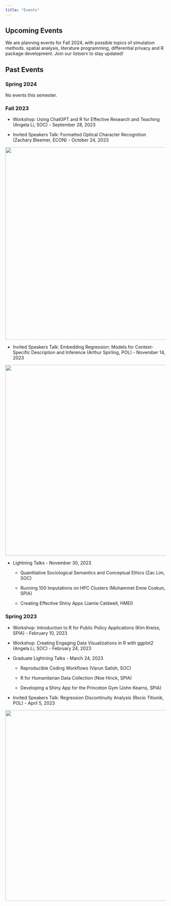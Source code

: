 ```yaml
---
title: "Events"
---
```


## Upcoming Events

We are planning events for Fall 2024, with possible topics of simulation methods. spatial analysis, literature programming, differential privacy and R package development. Join our listserv to stay updated!

## Past Events

### Spring 2024

No events this semester.

### Fall 2023

-   Workshop: Using ChatGPT and R for Effective Research and Teaching (Angela Li, SOC) - September 28, 2023

-   Invited Speakers Talk: Formatted Optical Character Recognition (Zachary Bleemer, ECON) - October 24, 2023

![](images/bleemer-talk.png){fig-align="center" width="606"}

-   Invited Speakers Talk: Embedding Regression: Models for Context-Specific Description and Inference (Arthur Spirling, POL) - November 14, 2023

![](images/spirling-talk.png){fig-align="center" width="600"}

-   Lightning Talks - November 30, 2023

    -   Quantitative Sociological Semantics and Conceptual Ethics (Zac Lim, SOC)

    -   Running 100 Imputations on HPC Clusters (Muhammet Emre Coskun, SPIA)

    -   Creating Effective Shiny Apps (Jamie Caldwell, HMEI)

### Spring 2023

-   Workshop: Introduction to R for Public Policy Applications (Kim Kreiss, SPIA) - February 10, 2023

-   Workshop: Creating Engaging Data Visualizations in R with ggplot2 (Angela Li, SOC) - February 24, 2023

-   Graduate Lightning Talks - March 24, 2023

    -   Reproducible Coding Workflows (Varun Satish, SOC)

    -   R for Humanitarian Data Collection (Noe Hinck, SPIA)

    -   Developing a Shiny App for the Princeton Gym (John Kearns, SPIA)

-   Invited Speakers Talk: Regression Discontinuity Analysis (Rocío Titiunik, POL) - April 5, 2023

![](images/titiunik-talk.png){fig-align="center" width="600"}
